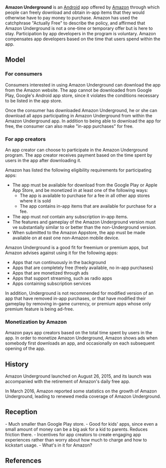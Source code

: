 '''Amazon Underground''' is an [[Android]] app offered by [[Amazon.com|Amazon]] through which people can freely download and obtain in-app items that they would otherwise have to pay money to purchase. Amazon has used the catchphrase "Actually Free" to describe the policy, and affirmed that Amazon Underground is not a one-time or temporary offer but is here to stay. Participation by app developers in the program is voluntary. Amazon compensates app developers based on the time that users spend within the app.

== Model ==

=== For consumers ===

Consumers interested in using Amazon Underground can download the app from the Amazon website. The app cannot be downloaded from Google Play, Google's Android app store, since it violates the conditions necessary to be listed in the app store.

Once the consumer has downloaded Amazon Underground, he or she can download all apps participating in Amazon Underground from within the Amazon Underground app. In addition to being able to download the app for free, the consumer can also make "in-app purchases" for free.

=== For app creators ===

An app creator can choose to participate in the Amazon Underground program. The app creator receives payment based on the time spent by users in the app after downloading it.

Amazon has listed the following eligibility requirements for participating apps:

* The app must be available for download from the Google Play or Apple App Store, and be monetized in at least one of the following ways:
** The app is available to purchase for a fee in all other app stores where it is sold
** The app contains in-app items that are available for purchase for a fee.
* The app must ''not'' contain any subscription in-app items.
* The features and gameplay of the Amazon Underground version must ve substantially similar to or better than the non-Underground version.
* When submitted to the Amazon Appstore, the app must be made available on at east one non-Amazon mobile device.

Amazon Underground is a good fit for freemium or premium apps, but Amazon advises against using it for the following apps:

* Apps that run continuously in the background
* Apps that are completely free (freely available, no in-app purchases)
* Apps that are monetized through ads
* Apps that support streaming, such as radio apps
* Apps containing subscription services

In addition, Underground is not recommended for modified version of an app that have removed in-app purchases, or that have modified their gameplay by removing in-game currency, or premium apps whose only premium feature is being ad-free.

=== Monetization by Amazon ===

Amazon pays app creators based on the total time spent by users in the app. In order to monetize Amazon Underground, Amazon shows ads when somebody first downloads an app, and occasionally on each subsequent opening of the app.

== History ==

Amazon Underground launched on August 26, 2015, and its launch was accompanied with the retirement of Amazon's daily free app.

In March 2016, Amazon reported some statistics on the growth of Amazon Underground, leading to renewed media coverage of Amazon Underground.

== Reception ==

- Much smaller than Google Play store.
- Good for kids' apps, since even a small amount of money can be a big ask for a kid to parents. Reduces friction there.
- Incentives for app creators to create engaging app experiences rather than worry about how much to charge and how to kickstart usage.
- What's in it for Amazon?

== References ==

{{reflist}}
